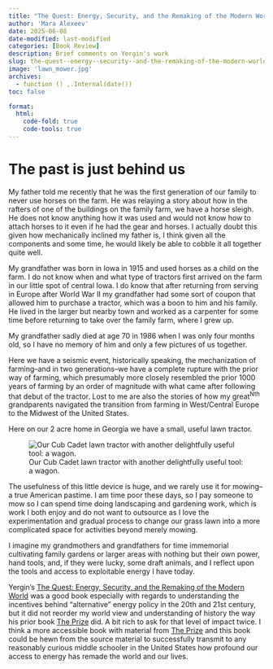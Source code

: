```yaml
---
title: "The Quest: Energy, Security, and the Remaking of the Modern World" 
author: 'Mara Alexeev'
date: 2025-06-08
date-modified: last-modified
categories: [Book Review]
description: Brief comments on Yergin's work
slug: the-quest--energy--security--and-the-remaking-of-the-modern-world-
image: 'lawn_mower.jpg'
archives:
  - function () ,.Internal(date())
toc: false

format:
  html:
    code-fold: true
    code-tools: true
---
```


# The past is just behind us

My father told me recently that he was the first generation of our family to never use horses on the farm. He was relaying a story about how in the rafters of one of the buildings on the family farm, we have a horse sleigh. He does not know anything how it was used and would not know how to attach horses to it even if he had the gear and horses. I actually doubt this given how mechanically inclined my father is, I think given all the components and some time, he would likely be able to cobble it all together quite well.

My grandfather was born in Iowa in 1915 and used horses as a child on the farm. I do not know when and what type of tractors first arrived on the farm in our little spot of central Iowa. I do know that after returning from serving in Europe after World War II my grandfather had some sort of coupon that allowed him to purchase a tractor, which was a boon to him and his family. He lived in the larger but nearby town and worked as a carpenter for some time before returning to take over the family farm, where I grew up.

My grandfather sadly died at age 70 in 1986 when I was only four months old, so I have no memory of him and only a few pictures of us together.

Here we have a seismic event, historically speaking, the mechanization of farming--and in two generations--we have a complete rupture with the prior way of farming, which presumably more closely resembled the prior 1000 years of farming by an order of magnitude with what came after following that debut of the tractor. Lost to me are also the stories of how my great^Nth^ grandparents navigated the transition from farming in West/Central Europe to the Midwest of the United States.

Here on our 2 acre home in Georgia we have a small, useful lawn tractor.

![Our Cub Cadet lawn tractor with another delightfully useful tool: a wagon.](lawn_mower.jpg)

The usefulness of this little device is huge, and we rarely use it for mowing--a true American pastime. I am time poor these days, so I pay someone to mow so I can spend time doing landscaping and gardening work, which is work I both enjoy and do not want to outsource as I love the experimentation and gradual process to change our grass lawn into a more complicated space for activities beyond merely mowing.

I imagine my grandmothers and grandfathers for time immemorial cultivating family gardens or larger areas with nothing but their own power, hand tools, and, if they were lucky, some draft animals, and I reflect upon the tools and access to exploitable energy I have today.

Yergin's [The Quest: Energy, Security, and the Remaking of the Modern World]{.underline} was a good book especially with regards to understanding the incentives behind "alternative" energy policy in the 20th and 21st century, but it did not reorder my world view and understanding of history the way his prior book [The Prize]{.underline} did. A bit rich to ask for that level of impact twice. I think a more accessible book with material from [The Prize]{.underline} and this book could be hewn from the source material to successfully transmit to any reasonably curious middle schooler in the United States how profound our access to energy has remade the world and our lives.
